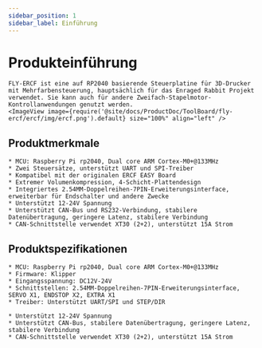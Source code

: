 ```yaml
---
sidebar_position: 1
sidebar_label: Einführung
---
```





# Produkteinführung

    FLY-ERCF ist eine auf RP2040 basierende Steuerplatine für 3D-Drucker mit Mehrfarbensteuerung, hauptsächlich für das Enraged Rabbit Projekt verwendet. Sie kann auch für andere Zweifach-Stapelmotor-Kontrollanwendungen genutzt werden.
    <ImageView image={require('@site/docs/ProductDoc/ToolBoard/fly-ercf/ercf/img/ercf.png').default} size="100%" align="left" />

## Produktmerkmale

    * MCU: Raspberry Pi rp2040, Dual core ARM Cortex-M0+@133MHz
    * Zwei Steuersätze, unterstützt UART und SPI-Treiber
    * Kompatibel mit der originalen ERCF EASY Board
    * Extremer Volumenkompression, 4-Schicht-Plattendesign
    * Integriertes 2.54MM-Doppelreihen-7PIN-Erweiterungsinterface, erweiterbar für Endschalter und andere Zwecke
    * Unterstützt 12-24V Spannung
    * Unterstützt CAN-Bus und RS232-Verbindung, stabilere Datenübertragung, geringere Latenz, stabilere Verbindung
    * CAN-Schnittstelle verwendet XT30 (2+2), unterstützt 15A Strom

## Produktspezifikationen

    * MCU: Raspberry Pi rp2040, Dual core ARM Cortex-M0+@133MHz
    * Firmware: Klipper
    * Eingangsspannung: DC12V-24V
    * Schnittstellen: 2.54MM-Doppelreihen-7PIN-Erweiterungsinterface, SERVO X1, ENDSTOP X2, EXTRA X1
    * Treiber: Unterstützt UART/SPI und STEP/DIR

    * Unterstützt 12-24V Spannung
    * Unterstützt CAN-Bus, stabilere Datenübertragung, geringere Latenz, stabilere Verbindung
    * CAN-Schnittstelle verwendet XT30 (2+2), unterstützt 15A Strom